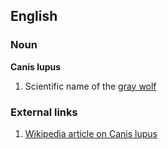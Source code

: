 ==English==

===Noun===
'''Canis lupus'''
#Scientific name of the [[gray wolf]]

===External links===
#[[w:Canis lupus|Wikipedia article on Canis lupus]]